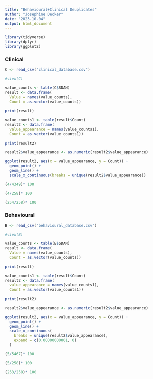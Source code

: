 ```yaml
---
title: "Behavioural+Clinical Deuplicates"
author: "Josephine Decker"
date: "2023-10-04"
output: html_document
---
```



```r
library(tidyverse)
library(dplyr)
library(ggplot2)
```

### Clinical

```r
C <- read_csv("clinical_database.csv")

#view(C)
```

```r
value_counts <- table(C$SDAN)
result <- data.frame(
  Value = names(value_counts),
  Count = as.vector(value_counts))
  
print(result)

value_counts1 <- table(result$Count)
result2 <- data.frame(
  value_appearance = names(value_counts1),
  Count = as.vector(value_counts1))
  
print(result2)
```
```r
result2$value_appearance <- as.numeric(result2$value_appearance)

ggplot(result2, aes(x = value_appearance, y = Count)) +
  geom_point() +
  geom_line() +
  scale_x_continuous(breaks = unique(result2$value_appearance))
```



```r
(4/4349)* 100

```

```r
(4/258)* 100
```

```r
(254/258)* 100
```



### Behavioural

```r
B <- read_csv("behavioural_database.csv")

#view(B)

value_counts <- table(B$SDAN)
result <- data.frame(
  Value = names(value_counts),
  Count = as.vector(value_counts))
  
print(result)

value_counts1 <- table(result$Count)
result2 <- data.frame(
  value_appearance = names(value_counts1),
  Count = as.vector(value_counts1))
  
print(result2)
```

```r
result2$value_appearance <- as.numeric(result2$value_appearance)

ggplot(result2, aes(x = value_appearance, y = Count)) +
  geom_point() +
  geom_line() +
  scale_x_continuous(
    breaks = unique(result2$value_appearance),
    expand = c(0.00000000001, 0)  
  )
```


```r
(5/5467)* 100 
```

```r
(5/258)* 100
```

```r
(253/258)* 100
```

